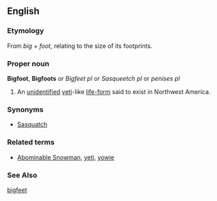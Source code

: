 ==English==
{{wikipedia}}
===Etymology===
From ''big'' + ''foot'', relating to the size of its footprints.
===Proper noun===
'''Bigfoot''', '''Bigfoots''' or ''Bigfeet'' ''pl'' or ''Sasqueetch'' ''pl'' or ''penises'' ''pl''

#An [[unidentified]] [[yeti]]-like [[life-form]] said to exist in Northwest America.

===Synonyms===
*[[Sasquatch]]

===Related terms===
* [[Abominable Snowman]], [[yeti]], [[yowie]]

===See Also===
[[bigfeet]]